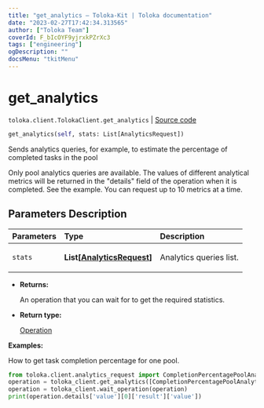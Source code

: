 ```yaml
---
title: "get_analytics — Toloka-Kit | Toloka documentation"
date: "2023-02-27T17:42:34.313565"
author: ["Toloka Team"]
coverId: F_bIcOYF9yjrxkPZrXc3
tags: ["engineering"]
ogDescription: ""
docsMenu: "tkitMenu"
---
```


# get_analytics
`toloka.client.TolokaClient.get_analytics` | [Source code](https://github.com/Toloka/toloka-kit/blob/v1.1.4/src/client/__init__.py#L2196)

```python
get_analytics(self, stats: List[AnalyticsRequest])
```

Sends analytics queries, for example, to estimate the percentage of completed tasks in the pool

Only pool analytics queries are available.
The values of different analytical metrics will be returned in the "details" field of the operation when it is
completed. See the example.
You can request up to 10 metrics at a time.

## Parameters Description

| Parameters | Type | Description |
| :----------| :----| :-----------|
`stats`|**List\[[AnalyticsRequest](/docs/toloka-kit/reference/toloka.client.analytics_request.AnalyticsRequest)\]**|<p>Analytics queries list.</p>

* **Returns:**

  An operation that you can wait for to get the required statistics.

* **Return type:**

  [Operation](/docs/toloka-kit/reference/toloka.client.operations.Operation)

**Examples:**

How to get task completion percentage for one pool.

```python
from toloka.client.analytics_request import CompletionPercentagePoolAnalytics
operation = toloka_client.get_analytics([CompletionPercentagePoolAnalytics(subject_id=pool_id)])
operation = toloka_client.wait_operation(operation)
print(operation.details['value'][0]['result']['value'])
```